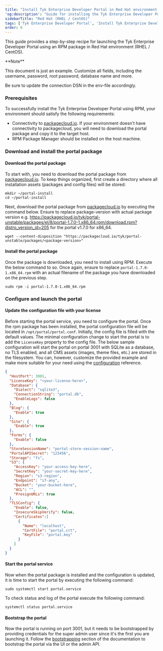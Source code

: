 ```yaml
---
title: "Install Tyk Enterprise Developer Portal in Red Hat environment using RPM"
'og:description': "Guide for installing the Tyk Enterprise Developer Portal in Red Hat environment using RPM"
sidebarTitle: "Red Hat (RHEL / CentOS)"
tags: ['Tyk Enterprise Developer Portal', 'Install Tyk Enterprise Developer Portal using RPM', 'RHEL']
order: 6
---
```


This guide provides a step-by-step recipe for launching the Tyk Enterprise Developer Portal using an RPM package in Red Hat environment (RHEL / CentOS).


<Warning>
**Note**

This document is just an example. Customize all fields, including the username, password, root password, database name and more.

Be sure to update the connection DSN in the env-file accordingly.
</Warning>



### Prerequisites
To successfully install the Tyk Enterprise Developer Portal using RPM, your environment should satisfy the following requirements:
- Connectivity to [packagecloud.io](https://packagecloud.io). If your environment doesn't have connectivity to packagecloud, you will need to download the portal package and copy it to the target host.
- RPM Package Manager should be installed on the host machine.

### Download and install the portal package
#### Download the portal package
To start with, you need to download the portal package from [packagecloud.io](https://packagecloud.io). To keep things organized, first create a directory where all installation assets (packages and config files) will be stored:
```console
mkdir ~/portal-install
cd ~/portal-install
```

Next, download the portal package from [packagecloud.io](https://packagecloud.io/tyk/portal-unstable) by executing the command below.
Ensure to replace package-version with actual package version e.g. https://packagecloud.io/tyk/portal-unstable/packages/el/8/portal-1.7.0-1.x86_64.rpm/download.rpm?distro_version_id=205 for the portal v1.7.0 for x86_64.
```console
wget --content-disposition "https://packagecloud.io/tyk/portal-unstable/packages/<package-version>"
```

#### Install the portal package
Once the package is downloaded, you need to install using RPM. Execute the below command to so. Once again, ensure to replace `portal-1.7.0-1.x86_64.rpm` with an actual filename of the package you have downloaded on the previous step.  
```console
sudo rpm -i portal-1.7.0-1.x86_64.rpm
```

### Configure and launch the portal

#### Update the configuration file with your license
Before starting the portal service, you need to configure the portal. Once the rpm package has been installed, the portal configuration file will be located in `/opt/portal/portal.conf`.
Initially, the config file is filled with the default values. The minimal configuration change to start the portal is to add the `LicenseKey` property to the config file.
The below sample configuration will start the portal on portal 3001 with SQLite as a database, no TLS enabled, and all CMS assets (images, theme files, etc.) are stored in the filesystem.
You can, however, customize the provided example and make more suitable for your need using the [configuration](/5.5/product-stack/tyk-enterprise-developer-portal/deploy/configuration) reference.
```json
{
  "HostPort": 3001,
  "LicenseKey": "<your-license-here>",
  "Database": {
    "Dialect": "sqlite3",
    "ConnectionString": "portal.db",
    "EnableLogs": false
  },
  "Blog": {
    "Enable": true
  },
  "Site": {
    "Enable": true
  },
  "Forms": {
    "Enable": false
  },
  "StoreSessionName": "portal-store-session-name",
  "PortalAPISecret": "123456",
  "Storage": "fs",
  "S3": {
    "AccessKey": "your-access-key-here",
    "SecretKey": "your-secret-key-here",
    "Region": "s3-region",
    "Endpoint": "if-any",
    "Bucket": "your-bucket-here",
    "ACL": "",
    "PresignURLs": true
  },
  "TLSConfig": {
    "Enable": false,
    "InsecureSkipVerify": false,
    "Certificates":[
      {
        "Name": "localhost",
        "CertFile": "portal.crt",
        "KeyFile": "portal.key"
      }
    ]
  }
}
```

#### Start the portal service
Now when the portal package is installed and the configuration is updated, it is time to start the portal by executing the following command:
```console
sudo systemctl start portal.service
```

To check status and log of the portal execute the following command:
```console
systemctl status portal.service
```

#### Bootstrap the portal
Now the portal is running on port 3001, but it needs to be bootstrapped by providing credentials for the super admin user since it's the first you are launching it. Follow the [bootstrapping](/5.5/product-stack/tyk-enterprise-developer-portal/deploy/bootstrapping-portal) section of the documentation to bootstrap the portal via the UI or the admin API.